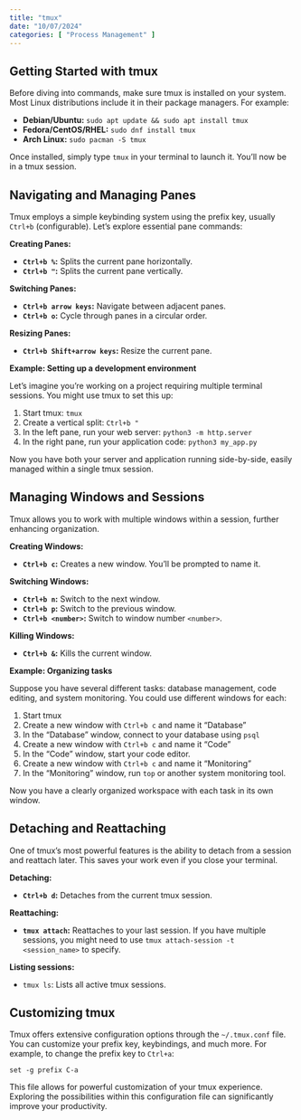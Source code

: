 ```yaml
---
title: "tmux"
date: "10/07/2024"
categories: [ "Process Management" ]
---
```

## Getting Started with tmux

Before diving into commands, make sure tmux is installed on your system.  Most Linux distributions include it in their package managers. For example:

* **Debian/Ubuntu:** `sudo apt update && sudo apt install tmux`
* **Fedora/CentOS/RHEL:** `sudo dnf install tmux`
* **Arch Linux:** `sudo pacman -S tmux`


Once installed, simply type `tmux` in your terminal to launch it.  You'll now be in a tmux session.


## Navigating and Managing Panes

Tmux employs a simple keybinding system using the prefix key, usually `Ctrl+b` (configurable).  Let's explore essential pane commands:

**Creating Panes:**

* **`Ctrl+b %`:** Splits the current pane horizontally.
* **`Ctrl+b "`:** Splits the current pane vertically.

**Switching Panes:**

* **`Ctrl+b arrow keys`:** Navigate between adjacent panes.
* **`Ctrl+b o`:** Cycle through panes in a circular order.

**Resizing Panes:**

* **`Ctrl+b Shift+arrow keys`:** Resize the current pane.


**Example: Setting up a development environment**

Let's imagine you're working on a project requiring multiple terminal sessions.  You might use tmux to set this up:


1. Start tmux: `tmux`
2. Create a vertical split: `Ctrl+b "`
3. In the left pane, run your web server: `python3 -m http.server`
4. In the right pane, run your application code: `python3 my_app.py`

Now you have both your server and application running side-by-side, easily managed within a single tmux session.


## Managing Windows and Sessions

Tmux allows you to work with multiple windows within a session, further enhancing organization.

**Creating Windows:**

* **`Ctrl+b c`:** Creates a new window.  You'll be prompted to name it.

**Switching Windows:**

* **`Ctrl+b n`:** Switch to the next window.
* **`Ctrl+b p`:** Switch to the previous window.
* **`Ctrl+b <number>`:** Switch to window number `<number>`.

**Killing Windows:**

* **`Ctrl+b &`:** Kills the current window.

**Example: Organizing tasks**

Suppose you have several different tasks: database management, code editing, and system monitoring.  You could use different windows for each:

1. Start tmux
2. Create a new window with `Ctrl+b c` and name it "Database"
3. In the "Database" window, connect to your database using `psql`
4. Create a new window with `Ctrl+b c` and name it "Code"
5. In the "Code" window, start your code editor.
6. Create a new window with `Ctrl+b c` and name it "Monitoring"
7. In the "Monitoring" window, run `top` or another system monitoring tool.

Now you have a clearly organized workspace with each task in its own window.


## Detaching and Reattaching

One of tmux's most powerful features is the ability to detach from a session and reattach later.  This saves your work even if you close your terminal.

**Detaching:**

* **`Ctrl+b d`:** Detaches from the current tmux session.

**Reattaching:**

* **`tmux attach`:** Reattaches to your last session.  If you have multiple sessions, you might need to use `tmux attach-session -t <session_name>` to specify.

**Listing sessions:**

* `tmux ls`: Lists all active tmux sessions.


## Customizing tmux

Tmux offers extensive configuration options through the `~/.tmux.conf` file. You can customize your prefix key, keybindings, and much more.  For example, to change the prefix key to `Ctrl+a`:

```
set -g prefix C-a
```

This file allows for powerful customization of your tmux experience.  Exploring the possibilities within this configuration file can significantly improve your productivity.

